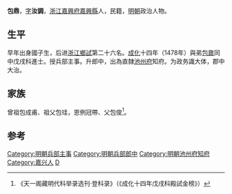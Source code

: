 '''包鼎'''，[[表字|字]]'''汝調'''，[[浙江|浙江]][[嘉興府|嘉興府]][[嘉興縣|嘉興縣]]人，民籍，[[明朝|明朝]]政治人物。

==生平==
早年出身國子生，后进[[浙江|浙江]][[鄉試|鄉試]]第二十六名。[[成化|成化]]十四年（1478年）與弟[[包鼐|包鼐]]同中戊戌科進士。授兵部主事。升郎中，出為直隸[[池州府|池州府]]知府。为政务識大体，郡中大治。

==家族==
曾祖包成甫、祖父包珪，恩例冠帶、父包俊<ref>《天一阁藏明代科举录选刊·登科录》（《成化十四年戊戌科殿試金榜》）</ref>。

==参考==
{{reflist}}
{{明朝人物小作品}}
{{成化十四年戊戌科殿試金榜}}
{{DEFAULTSORT:Bao包}}

[[Category:明朝兵部主事|Category:明朝兵部主事]]
[[Category:明朝兵部郎中|Category:明朝兵部郎中]]
[[Category:明朝池州府知府|Category:明朝池州府知府]]
[[Category:嘉兴人|Category:嘉兴人]]
[[Category:包姓|D]]